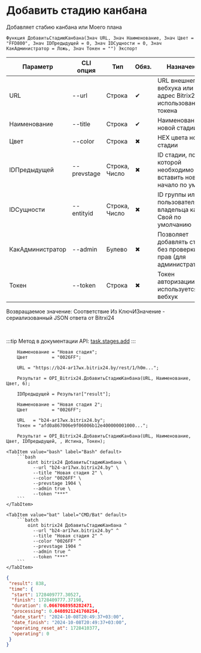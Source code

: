 ﻿---
sidebar_position: 1
---


# Добавить стадию канбана
 Добавляет стабию канбана или Моего плана



`Функция ДобавитьСтадиюКанбана(Знач URL, Знач Наименование, Знач Цвет = "FFD800", Знач IDПредыдущей = 0, Знач IDСущности = 0, Знач КакАдминистратор = Ложь, Знач Токен = "") Экспорт`

  | Параметр | CLI опция | Тип | Обяз. | Назначение |
  |-|-|-|-|-|
  | URL | --url | Строка | &#x2714; | URL внешнего вебхука или адрес Bitrix24 при использовании токена |
  | Наименование | --title | Строка | &#x2714; | Наименование новой стадии |
  | Цвет | --color | Строка | &#x2716; | HEX цвета новой стадии |
  | IDПредыдущей | --prevstage | Строка, Число | &#x2716; | ID стадии, после которой необходимо вставить новую (в начало по ум.) |
  | IDСущности | --entityid | Строка, Число | &#x2716; | ID группы или пользователя владельца канбан. Свой по умолчанию |
  | КакАдминистратор | --admin | Булево | &#x2716; | Позволяет добавлять стадии без проверки прав (для администраторов) |
  | Токен | --token | Строка | &#x2716; | Токен авторизации, если используется не вебхук |

  
  Возвращаемое значение:   Соответствие Из КлючИЗначение - сериализованный JSON ответа от Bitrxi24

<br/>

:::tip
Метод в документации API: [task.stages.add](https://dev.1c-bitrix.ru/rest_help/tasks/task/kanban/task_stages_add.php)
:::
<br/>



```bsl title="Пример использования для 1С:Предприятие/OneScript"
    Наименование = "Новая стадия";
    Цвет         = "0026FF";

    URL = "https://b24-ar17wx.bitrix24.by/rest/1/h0m...";

    Результат = OPI_Bitrix24.ДобавитьСтадиюКанбана(URL, Наименование, Цвет, 6);

    IDПредыдущей = Результат["result"];

    Наименование = "Новая стадия 2";
    Цвет         = "0026FF";

    URL   = "b24-ar17wx.bitrix24.by";
    Токен = "afd0a867006e9f06006b12e400000001000...";

    Результат = OPI_Bitrix24.ДобавитьСтадиюКанбана(URL, Наименование, Цвет, IDПредыдущей, , Истина, Токен);
```
    

 <Tabs>
  
    <TabItem value="bash" label="Bash" default>
        ```bash
            oint bitrix24 ДобавитьСтадиюКанбана \
              --url "b24-ar17wx.bitrix24.by" \
              --title "Новая стадия 2" \
              --color "0026FF" \
              --prevstage 1904 \
              --admin true \
              --token "***"
        ```
    </TabItem>
  
    <TabItem value="bat" label="CMD/Bat" default>
        ```batch
            oint bitrix24 ДобавитьСтадиюКанбана ^
              --url "b24-ar17wx.bitrix24.by" ^
              --title "Новая стадия 2" ^
              --color "0026FF" ^
              --prevstage 1904 ^
              --admin true ^
              --token "***"
        ```
    </TabItem>
</Tabs>


```json title="Результат"
{
 "result": 838,
 "time": {
  "start": 1728409777.30527,
  "finish": 1728409777.37198,
  "duration": 0.0667068958282471,
  "processing": 0.0408921241760254,
  "date_start": "2024-10-08T20:49:37+03:00",
  "date_finish": "2024-10-08T20:49:37+03:00",
  "operating_reset_at": 1728410377,
  "operating": 0
 }
}
```
